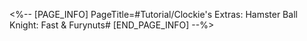 <%-- [PAGE_INFO]
PageTitle=#Tutorial/Clockie's Extras: Hamster Ball Knight: Fast & Furynuts#
[END_PAGE_INFO] --%>
{{Tutorial
|sort      = 605201
|title     = Clockie's Extras: ''Hamster Ball Knight: Fast & Furynuts''
|subtitle  = 
|type      = 
|about     = 
|image1    = Tutorial Clockie's Extras Hamster Ball Knight Fast & Furynuts 1.png{{subst:void|<!--$UPLOAD:<<SpriteOutput/TutorialPic/TutorialPage_605201.png>-<Tutorial Clockie's Extras Hamster Ball Knight Fast & Furynuts 1.png>>}}
|text1     = ({{tt|Tap|on mobile}}/{{tt|Press|on controller}}/{{tt|Click|on keyboard}}) the Flip button to dodge obstacles and opponents. If you dodge right before you're about to crash into a roadblock, you will trigger {{Color|h|nobold=1|Turbo Dash}} and experience a short period of invulnerability.
|image2    = Tutorial Clockie's Extras Hamster Ball Knight Fast & Furynuts 2.png{{subst:void|<!--$UPLOAD:<<SpriteOutput/TutorialPic/TutorialPage_605202.png>-<Tutorial Clockie's Extras Hamster Ball Knight Fast & Furynuts 2.png>>}}
|text2     = Energy can be accumulated by triggering Turbo Dash and picking up supplies. When energy is full, you will enter {{Color|h|nobold=1|Nutty Blitz}} and experience a long period of invulnerability.
|image3    = Tutorial Clockie's Extras Hamster Ball Knight Fast & Furynuts 3.png{{subst:void|<!--$UPLOAD:<<SpriteOutput/TutorialPic/TutorialPage_605301.png>-<Tutorial Clockie's Extras Hamster Ball Knight Fast & Furynuts 3.png>>}}
|text3     = When you face obstacles coming from both sides, {{Color|h|nobold=1|({{tt|tap|on mobile}}/{{tt|press|on controller}}/{{tt|click|on keyboard}}) and hold the Flip button}} to stay in the middle of the Spheroid lane and pass them safely.
|image4    = Tutorial Clockie's Extras Hamster Ball Knight Fast & Furynuts 4.png{{subst:void|<!--$UPLOAD:<<SpriteOutput/TutorialPic/TutorialPage_605203.png>-<Tutorial Clockie's Extras Hamster Ball Knight Fast & Furynuts 4.png>>}}
|text4     = The film's length is limited in Movie Mode. The progress bar below indicates {{Color|h|nobold=1|the filming progress}}.
|image5    = Tutorial Clockie's Extras Hamster Ball Knight Fast & Furynuts 5.png{{subst:void|<!--$UPLOAD:<<SpriteOutput/TutorialPic/TutorialPage_605204.png>-<Tutorial Clockie's Extras Hamster Ball Knight Fast & Furynuts 5.png>>}}
|text5     = {{Color|h|nobold=1|Audience Score}} will be accumulated by conducting Turbo Dash, picking up supplies, or slamming into opponents or obstacles while invulnerable. Trigger the events above as many times as you can to achieve the {{Color|h|nobold=1|target Audience Score}}!
}}